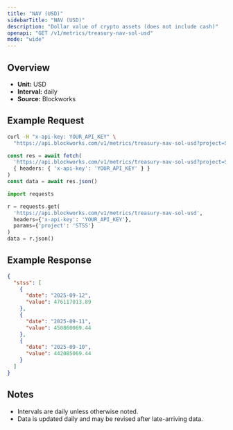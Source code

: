 ```yaml
---
title: "NAV (USD)"
sidebarTitle: "NAV (USD)"
description: "Dollar value of crypto assets (does not include cash)"
openapi: "GET /v1/metrics/treasury-nav-sol-usd"
mode: "wide"
---
```


## Overview

- **Unit:** USD
- **Interval:** daily
- **Source:** Blockworks

## Example Request

<CodeGroup>

```bash cURL
curl -H "x-api-key: YOUR_API_KEY" \
  "https://api.blockworks.com/v1/metrics/treasury-nav-sol-usd?project=STSS"
```

```typescript TypeScript
const res = await fetch(
  'https://api.blockworks.com/v1/metrics/treasury-nav-sol-usd?project=STSS',
  { headers: { 'x-api-key': 'YOUR_API_KEY' } }
)
const data = await res.json()
```

```python Python
import requests

r = requests.get(
  'https://api.blockworks.com/v1/metrics/treasury-nav-sol-usd',
  headers={'x-api-key': 'YOUR_API_KEY'},
  params={'project': 'STSS'}
)
data = r.json()
```

</CodeGroup>

## Example Response

```json
{
  "stss": [
    {
      "date": "2025-09-12",
      "value": 476117013.89
    },
    {
      "date": "2025-09-11",
      "value": 450860069.44
    },
    {
      "date": "2025-09-10",
      "value": 442085069.44
    }
  ]
}
```

## Notes
- Intervals are daily unless otherwise noted.
- Data is updated daily and may be revised after late-arriving data.